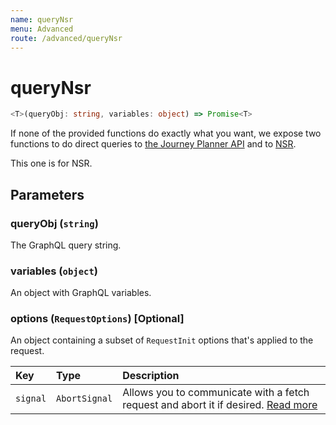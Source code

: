 ```yaml
---
name: queryNsr
menu: Advanced
route: /advanced/queryNsr
---
```


# queryNsr

```typescript
<T>(queryObj: string, variables: object) => Promise<T>
```

If none of the provided functions do exactly what you want, we expose two functions to do direct queries to [the Journey Planner API](https://developer.entur.org/pages-journeyplanner-journeyplanner) and to [NSR](https://developer.entur.org/pages-nsr-nsr).

This one is for NSR.

## Parameters

### queryObj (`string`)

The GraphQL query string.

### variables (`object`)

An object with GraphQL variables.

### options (`RequestOptions`) [Optional]

An object containing a subset of `RequestInit` options that's applied to the request.

| Key      | Type          | Description                                                                                                                                       |
| :------- | :------------ | :------------------------------------------------------------------------------------------------------------------------------------------------ |
| `signal` | `AbortSignal` | Allows you to communicate with a fetch request and abort it if desired. [Read more](https://developer.mozilla.org/en-US/docs/Web/API/AbortSignal) |
